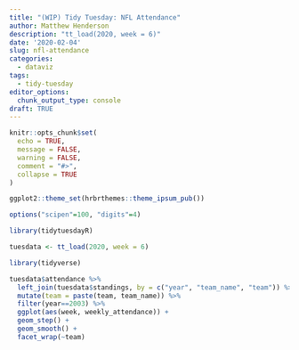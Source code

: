 ```yaml
---
title: "(WIP) Tidy Tuesday: NFL Attendance" 
author: Matthew Henderson
description: "tt_load(2020, week = 6)"
date: '2020-02-04'
slug: nfl-attendance
categories:
  - dataviz
tags:
  - tidy-tuesday
editor_options: 
  chunk_output_type: console
draft: TRUE
---
```


```r
knitr::opts_chunk$set(
  echo = TRUE,
  message = FALSE,
  warning = FALSE,
  comment = "#>",
  collapse = TRUE
)

ggplot2::theme_set(hrbrthemes::theme_ipsum_pub())

options("scipen"=100, "digits"=4)
```

```r
library(tidytuesdayR)

tuesdata <- tt_load(2020, week = 6)
```

```r
library(tidyverse)

tuesdata$attendance %>%
  left_join(tuesdata$standings, by = c("year", "team_name", "team")) %>%
  mutate(team = paste(team, team_name)) %>%
  filter(year==2003) %>%
  ggplot(aes(week, weekly_attendance)) +
  geom_step() +
  geom_smooth() +
  facet_wrap(~team)
```
